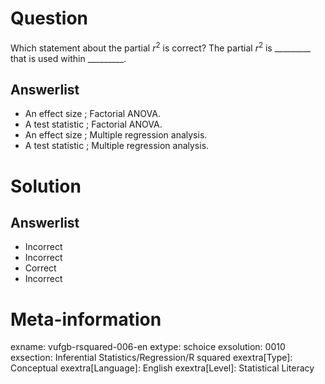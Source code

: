 Question
========
  
Which statement about the partial $r^{2}$ is correct? The partial $r^{2}$ is _________ that is used within _________.

  
Answerlist
----------
* An effect size ; Factorial ANOVA.
* A test statistic ; Factorial ANOVA.
* An effect size ; Multiple regression analysis.
* A test statistic ; Multiple regression analysis.

Solution
========

Answerlist
----------
* Incorrect
* Incorrect
* Correct
* Incorrect

Meta-information
================
exname: vufgb-rsquared-006-en
extype: schoice
exsolution: 0010
exsection: Inferential Statistics/Regression/R squared
exextra[Type]: Conceptual
exextra[Language]: English
exextra[Level]: Statistical Literacy
